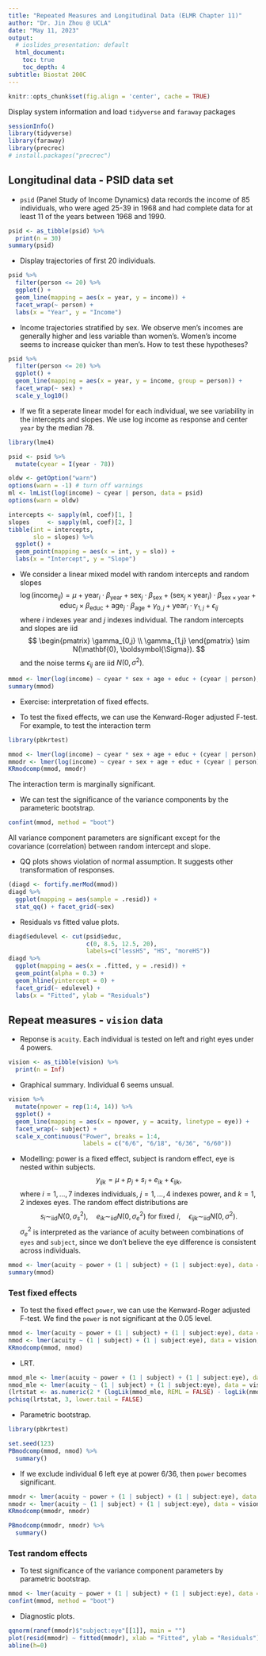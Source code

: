 ```yaml
---
title: "Repeated Measures and Longitudinal Data (ELMR Chapter 11)"
author: "Dr. Jin Zhou @ UCLA"
date: "May 11, 2023"
output:
  # ioslides_presentation: default
  html_document:
    toc: true
    toc_depth: 4  
subtitle: Biostat 200C
---
```


```r
knitr::opts_chunk$set(fig.align = 'center', cache = TRUE)
```

Display system information and load `tidyverse` and `faraway` packages
```r
sessionInfo()
library(tidyverse)
library(faraway)
library(precrec)
# install.packages("precrec")
```

## Longitudinal data - PSID data set

- `psid` (Panel Study of Income Dynamics) data records the income of 85 individuals, who were aged 25-39 in 1968 and had complete data for at least 11 of the years between 1968 and 1990.

```r
psid <- as_tibble(psid) %>%
  print(n = 30)
summary(psid)
```

- Display trajectories of first 20 individuals.

```r
psid %>%
  filter(person <= 20) %>%
  ggplot() + 
  geom_line(mapping = aes(x = year, y = income)) + 
  facet_wrap(~ person) + 
  labs(x = "Year", y = "Income")
```

- Income trajectories stratified by sex. We observe men's incomes are generally higher and less variable than women's. Women's income seems to increase quicker than men's. How to test these hypotheses?

```r
psid %>%
  filter(person <= 20) %>%
  ggplot() + 
  geom_line(mapping = aes(x = year, y = income, group = person)) + 
  facet_wrap(~ sex) + 
  scale_y_log10()
```

- If we fit a seperate linear model for each individual, we see variability in the intercepts and slopes. We use log income as response and center `year` by the median 78. 

```r
library(lme4)

psid <- psid %>%
  mutate(cyear = I(year - 78))

oldw <- getOption("warn")
options(warn = -1) # turn off warnings
ml <- lmList(log(income) ~ cyear | person, data = psid)
options(warn = oldw)

intercepts <- sapply(ml, coef)[1, ]
slopes     <- sapply(ml, coef)[2, ]
tibble(int = intercepts,
       slo = slopes) %>%
  ggplot() + 
  geom_point(mapping = aes(x = int, y = slo)) + 
  labs(x = "Intercept", y = "Slope")
```

- We consider a linear mixed model with random intercepts and random slopes
$$
\log (\text{income}_{ij}) = \mu + \text{year}_i \cdot \beta_{\text{year}} + \text{sex}_j \cdot \beta_{\text{sex}} + (\text{sex}_j \times \text{year}_i) \cdot \beta_{\text{sex} \times \text{year}} + \text{educ}_j \times \beta_{\text{educ}} + \text{age}_j \cdot \beta_{\text{age}} + \gamma_{0,j} + \text{year}_i \cdot \gamma_{1,j} + \epsilon_{ij}
$$
where $i$ indexes year and $j$ indexes individual. The random intercepts and slopes are iid
$$
\begin{pmatrix}
\gamma_{0,j} \\
\gamma_{1,j}
\end{pmatrix} \sim N(\mathbf{0}, \boldsymbol{\Sigma}).
$$
and the noise terms $\epsilon_{ij}$ are iid $N(0, \sigma^2)$.

```r
mmod <- lmer(log(income) ~ cyear * sex + age + educ + (cyear | person), data = psid)
summary(mmod)
```

- Exercise: interpretation of fixed effects. 

- To test the fixed effects, we can use the Kenward-Roger adjusted F-test. For example, to test the interaction term
```r
library(pbkrtest)

mmod <- lmer(log(income) ~ cyear * sex + age + educ + (cyear | person), data = psid, REML = TRUE)
mmodr <- lmer(log(income) ~ cyear + sex + age + educ + (cyear | person), data = psid, REML = TRUE)
KRmodcomp(mmod, mmodr)
```
The interaction term is marginally significant. 

- We can test the significance of the variance components by the parameteric bootstrap.
```r
confint(mmod, method = "boot")
```
All variance component parameters are significant except for the covariance (correlation) between random intercept and slope. 

- QQ plots shows violation of normal assumption. It suggests other transformation of responses. 
```r
(diagd <- fortify.merMod(mmod))
diagd %>%
  ggplot(mapping = aes(sample = .resid)) + 
  stat_qq() + facet_grid(~sex)
```

- Residuals vs fitted value plots.
```r
diagd$edulevel <- cut(psid$educ, 
                      c(0, 8.5, 12.5, 20), 
                      labels=c("lessHS", "HS", "moreHS"))
diagd %>%
  ggplot(mapping = aes(x = .fitted, y = .resid)) + 
  geom_point(alpha = 0.3) + 
  geom_hline(yintercept = 0) + 
  facet_grid(~ edulevel) + 
  labs(x = "Fitted", ylab = "Residuals")
```

## Repeat measures - `vision` data

- Reponse is `acuity`. Each individual is tested on left and right eyes under 4 powers. 

```r
vision <- as_tibble(vision) %>%
  print(n = Inf)
```

- Graphical summary. Individual 6 seems unsual. 

```r
vision %>%
  mutate(npower = rep(1:4, 14)) %>%
  ggplot() + 
  geom_line(mapping = aes(x = npower, y = acuity, linetype = eye)) + 
  facet_wrap(~ subject) +
  scale_x_continuous("Power", breaks = 1:4, 
                     labels = c("6/6", "6/18", "6/36", "6/60"))
```

- Modelling: power is a fixed effect, subject is random effect, eye is nested within subjects. 
$$
y_{ijk} = \mu + p_j + s_i + e_{ik} + \epsilon_{ijk},
$$
where $i=1,\ldots,7$ indexes individuals, $j=1,\ldots,4$ indexes power, and $k=1,2$ indexes eyes. The random effect distributions are
$$
s_i \sim_{\text{iid}} N(0,\sigma_s^2), \quad e_{ik} \sim_{\text{iid}} N(0,\sigma_e^2) \text{ for fixed } i, \quad \epsilon_{ijk} \sim_{\text{iid}} N(0, \sigma^2).
$$
$\sigma_e^2$ is interpreted as the variance of acuity between combinations of `eyes` and `subject`, since we don't believe the eye difference is consistent across individuals.

```r
mmod <- lmer(acuity ~ power + (1 | subject) + (1 | subject:eye), data = vision)
summary(mmod)
```

### Test fixed effects

- To test the fixed effect `power`, we can use the Kenward-Roger adjusted F-test. We find the `power` is not significant at the 0.05 level. 

```r
mmod <- lmer(acuity ~ power + (1 | subject) + (1 | subject:eye), data = vision, REML = TRUE)
nmod <- lmer(acuity ~ (1 | subject) + (1 | subject:eye), data = vision, REML = TRUE)
KRmodcomp(mmod, nmod)
```

- LRT.
```r
mmod_mle <- lmer(acuity ~ power + (1 | subject) + (1 | subject:eye), data = vision, REML = FALSE)
nmod_mle <- lmer(acuity ~ (1 | subject) + (1 | subject:eye), data = vision, REML = FALSE)
(lrtstat <- as.numeric(2 * (logLik(mmod_mle, REML = FALSE) - logLik(nmod_mle, REML = FALSE))))
pchisq(lrtstat, 3, lower.tail = FALSE)
```

- Parametric bootstrap.

```r
library(pbkrtest)

set.seed(123)
PBmodcomp(mmod, nmod) %>%
  summary()
```

- If we exclude individual 6 left eye at power 6/36, then `power` becomes significant.

```r
mmodr <- lmer(acuity ~ power + (1 | subject) + (1 | subject:eye), data = vision, REML = TRUE, subset = -43)
nmodr <- lmer(acuity ~ (1 | subject) + (1 | subject:eye), data = vision, REML = TRUE, subset = -43)
KRmodcomp(mmodr, nmodr)

PBmodcomp(mmodr, nmodr) %>%
  summary()
```

### Test random effects

- To test significance of the variance component parameters by parametric bootstrap.

```r
mmod <- lmer(acuity ~ power + (1 | subject) + (1 | subject:eye), data = vision)
confint(mmod, method = "boot")
```

- Diagnostic plots. 
```r
qqnorm(ranef(mmodr)$"subject:eye"[[1]], main = "")
plot(resid(mmodr) ~ fitted(mmodr), xlab = "Fitted", ylab = "Residuals")
abline(h=0)
```
